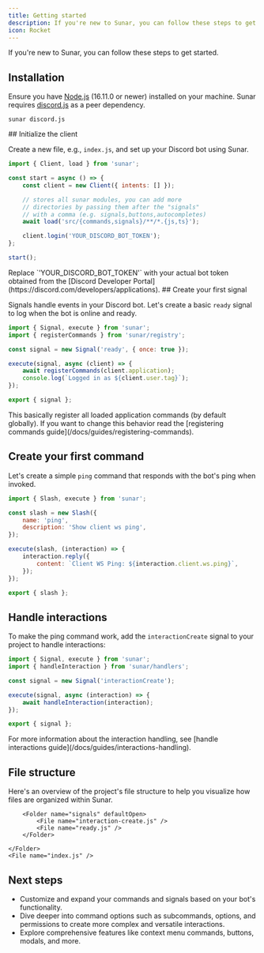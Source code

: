 ```yaml
---
title: Getting started
description: If you're new to Sunar, you can follow these steps to get started building your discord bot!
icon: Rocket
---
```


If you're new to Sunar, you can follow these steps to get started.

<Steps>
<Step>

## Installation

Ensure you have [Node.js](https://nodejs.org) (16.11.0 or newer) installed on your machine. Sunar requires [discord.js](https://npmjs.com/package/discord.js) as a peer dependency.

```package-install
sunar discord.js
```

</Step>

<Step>
## Initialize the client

Create a new file, e.g., `index.js`, and set up your Discord bot using Sunar.

```js title="src/index.js"
import { Client, load } from 'sunar';

const start = async () => {
	const client = new Client({ intents: [] });

	// stores all sunar modules, you can add more
	// directories by passing them after the "signals"
	// with a comma (e.g. signals,buttons,autocompletes)
	await load('src/{commands,signals}/**/*.{js,ts}');

	client.login('YOUR_DISCORD_BOT_TOKEN');
};

start();
```

<Callout>
	Replace `'YOUR_DISCORD_BOT_TOKEN'` with your actual bot token obtained from
	the [Discord Developer Portal](https://discord.com/developers/applications).
</Callout>

</Step>

<Step>
## Create your first signal

Signals handle events in your Discord bot. Let's create a basic `ready` signal to log when the bot is online and ready.

```js title="src/signals/ready.js"
import { Signal, execute } from 'sunar';
import { registerCommands } from 'sunar/registry';

const signal = new Signal('ready', { once: true });

execute(signal, async (client) => {
	await registerCommands(client.application);
	console.log(`Logged in as ${client.user.tag}`);
});

export { signal };
```

<Callout>
This basically register all loaded application commands (by default globally). If you want to change this behavior read the [registering commands guide](/docs/guides/registering-commands).
</Callout>

</Step>

<Step>

## Create your first command

Let's create a simple `ping` command that responds with the bot's ping when invoked.

```js title="src/commands/ping.js"
import { Slash, execute } from 'sunar';

const slash = new Slash({
	name: 'ping',
	description: 'Show client ws ping',
});

execute(slash, (interaction) => {
	interaction.reply({
		content: `Client WS Ping: ${interaction.client.ws.ping}`,
	});
});

export { slash };
```

</Step>

<Step>

## Handle interactions

To make the ping command work, add the `interactionCreate` signal to your project to handle interactions:

```js title="src/signals/interaction-create.js"
import { Signal, execute } from 'sunar';
import { handleInteraction } from 'sunar/handlers';

const signal = new Signal('interactionCreate');

execute(signal, async (interaction) => {
	await handleInteraction(interaction);
});

export { signal };
```

<Callout>
	For more information about the interaction handling, see [handle interactions guide](/docs/guides/interactions-handling).
</Callout>

</Step>

</Steps>

## File structure

Here's an overview of the project's file structure to help you visualize how files are organized within Sunar.

<Files>
  	<Folder name="src" defaultOpen>
		<Folder name="commands" defaultOpen>
			<File name="ping.js" />
		</Folder>

    	<Folder name="signals" defaultOpen>
    		<File name="interaction-create.js" />
    		<File name="ready.js" />
    	</Folder>

  	</Folder>
	<File name="index.js" />
</Files>

## Next steps

- Customize and expand your commands and signals based on your bot's functionality.
- Dive deeper into command options such as subcommands, options, and permissions to create more complex and versatile interactions.
- Explore comprehensive features like context menu commands, buttons, modals, and more.
